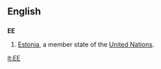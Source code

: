 {{see|ee|-ee|.ee|её}}
==English==
==={{abbreviation}}===
'''EE'''
#[[Estonia]], a member state of the [[United Nations]].

[[lt:EE]]